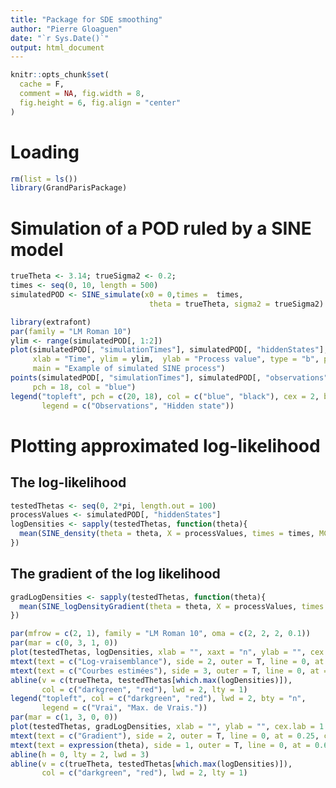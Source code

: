 ```yaml
---
title: "Package for SDE smoothing"
author: "Pierre Gloaguen"
date: "`r Sys.Date()`"
output: html_document
---
```


```r
knitr::opts_chunk$set(
  cache = F,
  comment = NA, fig.width = 8, 
  fig.height = 6, fig.align = "center"
)
```

# Loading

```r
rm(list = ls())
library(GrandParisPackage)
```

# Simulation of a POD ruled by a SINE model

```r
trueTheta <- 3.14; trueSigma2 <- 0.2;
times <- seq(0, 10, length = 500)
simulatedPOD <- SINE_simulate(x0 = 0,times =  times, 
                               theta = trueTheta, sigma2 = trueSigma2)
```

```r
library(extrafont)
par(family = "LM Roman 10")
ylim <- range(simulatedPOD[, 1:2])
plot(simulatedPOD[, "simulationTimes"], simulatedPOD[, "hiddenStates"], 
     xlab = "Time", ylim = ylim,  ylab = "Process value", type = "b", pch = 20,
     main = "Example of simulated SINE process")
points(simulatedPOD[, "simulationTimes"], simulatedPOD[, "observations"], 
     pch = 18, col = "blue")
legend("topleft", pch = c(20, 18), col = c("blue", "black"), cex = 2, bty = "n",
       legend = c("Observations", "Hidden state"))
```

# Plotting approximated log-likelihood

## The log-likelihood

```r
testedThetas <- seq(0, 2*pi, length.out = 100)
processValues <- simulatedPOD[, "hiddenStates"]
logDensities <- sapply(testedThetas, function(theta){
  mean(SINE_density(theta = theta, X = processValues, times = times, MC.size = 60, log = T))
})
```

## The gradient of the log likelihood

```r
gradLogDensities <- sapply(testedThetas, function(theta){
  mean(SINE_logDensityGradient(theta = theta, X = processValues, times = times, MC.size = 30))
})
```

```r
par(mfrow = c(2, 1), family = "LM Roman 10", oma = c(2, 2, 2, 0.1))
par(mar = c(0, 3, 1, 0))
plot(testedThetas, logDensities, xlab = "", xaxt = "n", ylab = "", cex.lab = 1.5)
mtext(text = c("Log-vraisemblance"), side = 2, outer = T, line = 0, at = 0.75, cex = 1.5)
mtext(text = c("Courbes estimées"), side = 3, outer = T, line = 0, at = 0.5, cex = 2)
abline(v = c(trueTheta, testedThetas[which.max(logDensities)]), 
       col = c("darkgreen", "red"), lwd = 2, lty = 1)
legend("topleft", col = c("darkgreen", "red"), lwd = 2, bty = "n", 
       legend = c("Vrai", "Max. de Vrais."))
par(mar = c(1, 3, 0, 0))
plot(testedThetas, gradLogDensities, xlab = "", ylab = "", cex.lab = 1.5)
mtext(text = c("Gradient"), side = 2, outer = T, line = 0, at = 0.25, cex = 1.5)
mtext(text = expression(theta), side = 1, outer = T, line = 0, at = 0.6, cex = 2)
abline(h = 0, lty = 2, lwd = 3)
abline(v = c(trueTheta, testedThetas[which.max(logDensities)]), 
       col = c("darkgreen", "red"), lwd = 2, lty = 1)
```



